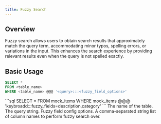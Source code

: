 ```yaml
---
title: Fuzzy Search
---
```


## Overview

Fuzzy search allows users to obtain search results that approximately match the query term, 
accommodating minor typos, spelling errors, or variations in the input. This enhances the search experience by 
providing relevant results even when the query is not spelled exactly.

## Basic Usage 

```sql
SELECT *
FROM <table_name>
WHERE <table_name> @@@ '<query>:::<fuzzy_field_options>'
```

<Accordion title="Example Usage">
```sql
SELECT *
FROM mock_items
WHERE mock_items @@@ 'keybroadd:::fuzzy_fields=description,category'
```
</Accordion>

<ParamField body="table_name" required>
  The name of the table.
</ParamField>
<ParamField body="query" required>
  The query string.
</ParamField>
<ParamField body="fuzzy_field_options" required>
  Fuzzy field config options.
    <Expandable title="Config Options">
    <ParamField body="fuzzy_fields">
      A comma-separated string list of column names to perform fuzzy search over.
    </ParamField>
    </Expandable>
</ParamField>
